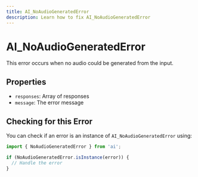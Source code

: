 ---
title: AI_NoAudioGeneratedError
description: Learn how to fix AI_NoAudioGeneratedError
---

# AI_NoAudioGeneratedError

This error occurs when no audio could be generated from the input.

## Properties

- `responses`: Array of responses
- `message`: The error message

## Checking for this Error

You can check if an error is an instance of `AI_NoAudioGeneratedError` using:

```typescript
import { NoAudioGeneratedError } from 'ai';

if (NoAudioGeneratedError.isInstance(error)) {
  // Handle the error
}
```
